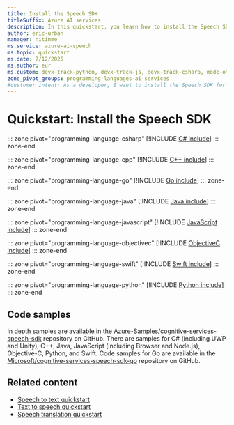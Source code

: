 ```yaml
---
title: Install the Speech SDK
titleSuffix: Azure AI services
description: In this quickstart, you learn how to install the Speech SDK for your preferred programming language.
author: eric-urban
manager: nitinme
ms.service: azure-ai-speech
ms.topic: quickstart
ms.date: 7/12/2025
ms.author: eur
ms.custom: devx-track-python, devx-track-js, devx-track-csharp, mode-other, devx-track-dotnet, devx-track-extended-java, devx-track-go, ignite-2023, linux-related-content
zone_pivot_groups: programming-languages-ai-services
#customer intent: As a developer, I want to install the Speech SDK for the language of my choice to implement Speech AI in applications.
---
```


# Quickstart: Install the Speech SDK

::: zone pivot="programming-language-csharp"
[!INCLUDE [C# include](../includes/quickstarts/platform/csharp.md)]
::: zone-end

::: zone pivot="programming-language-cpp"
[!INCLUDE [C++ include](../includes/quickstarts/platform/cpp.md)]
::: zone-end

::: zone pivot="programming-language-go"
[!INCLUDE [Go include](../includes/quickstarts/platform/go.md)]
::: zone-end

::: zone pivot="programming-language-java"
[!INCLUDE [Java include](../includes/quickstarts/platform/java.md)]
::: zone-end

::: zone pivot="programming-language-javascript"
[!INCLUDE [JavaScript include](../includes/quickstarts/platform/javascript.md)]
::: zone-end

::: zone pivot="programming-language-objectivec"
[!INCLUDE [ObjectiveC include](../includes/quickstarts/platform/objectivec.md)]
::: zone-end

::: zone pivot="programming-language-swift"
[!INCLUDE [Swift include](../includes/quickstarts/platform/swift.md)]
::: zone-end

::: zone pivot="programming-language-python"
[!INCLUDE [Python include](./../includes/quickstarts/platform/python.md)]
::: zone-end

## Code samples

In depth samples are available in the [Azure-Samples/cognitive-services-speech-sdk](https://aka.ms/csspeech/samples) repository on GitHub. There are samples for C# (including UWP and Unity), C++, Java, JavaScript (including Browser and Node.js), Objective-C, Python, and Swift. Code samples for Go are available in the [Microsoft/cognitive-services-speech-sdk-go](https://github.com/Microsoft/cognitive-services-speech-sdk-go) repository on GitHub.

## Related content

- [Speech to text quickstart](../get-started-speech-to-text.md)
- [Text to speech quickstart](../get-started-text-to-speech.md)
- [Speech translation quickstart](../get-started-speech-translation.md)
